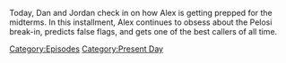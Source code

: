 {{DEFAULTSORT:
    #_EPISODE_0744:November 3, 2022
}}{{Episode
    | title           = November 3, 2022
    | caption         = [https://knowledgefight.libsyn.com/744-november-3-2022 Listen to this episode on Libsyn]
    | episodeNumber   = 744
    | length          = 01:40:49
    | airDate         = November 7, 2022
    | coverageDate    = November 3, 2022
    | episodeType     = [[:Category:Present Day|Present Day]]
    | previousEpisode = [[743: October 29-30, 2022]]
}}

{{Stub}}

Today, Dan and Jordan check in on how Alex is getting prepped for the midterms. In this installment, Alex continues to obsess about the Pelosi break-in, predicts false flags, and gets one of the best callers of all time.

[[Category:Episodes]]
[[Category:Present Day]]
